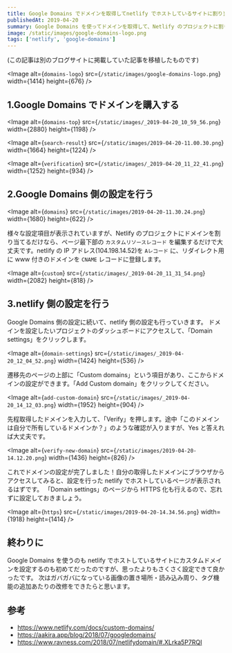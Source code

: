 ```yaml
---
title: Google Domains でドメインを取得してnetlify でホストしているサイトに割り当てる
publishedAt: 2019-04-20
summary: Google Domains を使ってドメインを取得して、Netlify のプロジェクトに割り当てるまで
image: /static/images/google-domains-logo.png
tags: ['netlify', 'google-domains']
---
```


(この記事は別のブログサイトに掲載していた記事を移植したものです)

<Image
  alt={`domains-logo`}
  src={`/static/images/google-domains-logo.png`}
  width={1414}
  height={676}
/>

## 1.Google Domains でドメインを購入する

<Image
  alt={`domains-top`}
  src={`/static/images/_2019-04-20_10_59_56.png`}
  width={2880}
  height={1198}
/>

<Image
  alt={`search-result`}
  src={`/static/images/2019-04-20-11.00.30.png`}
  width={1664}
  height={1224}
/>

<Image
  alt={`verification`}
  src={`/static/images/_2019-04-20_11_22_41.png`}
  width={1252}
  height={934}
/>

## 2.Google Domains 側の設定を行う

<Image
  alt={`domains`}
  src={`/static/images/2019-04-20-11.30.24.png`}
  width={1680}
  height={622}
/>

様々な設定項目が表示されていますが、Netlify のプロジェクトにドメインを割り当てるだけなら、ページ最下部の `カスタムリソースレコード` を編集するだけで大丈夫です。netlify の IP アドレス(104.198.14.52)を `Aレコード` に、リダイレクト用に www 付きのドメインを `CNAME` レコードに登録します。

<Image
  alt={`custom`}
  src={`/static/images/_2019-04-20_11_31_54.png`}
  width={2082}
  height={818}
/>

## 3.netlify 側の設定を行う

Google Domains 側の設定に続いて、netlify 側の設定も行っていきます。
ドメインを設定したいプロジェクトのダッシュボードにアクセスして、「Domain settings」をクリックします。

<Image
  alt={`domain-settings`}
  src={`/static/images/_2019-04-20_12_04_52.png`}
  width={1424}
  height={536}
/>

遷移先のページの上部に「Custom domains」という項目があり、ここからドメインの設定ができます。「Add Custom domain」をクリックしてください。

<Image
  alt={`add-custom-domain`}
  src={`/static/images/_2019-04-20_14_12_03.png`}
  width={1952}
  height={904}
/>

先程取得したドメインを入力して、「Verify」を押します。途中「このドメインは自分で所有しているドメインか？」のような確認が入りますが、Yes と答えれば大丈夫です。

<Image
  alt={`verify-new-domain`}
  src={`/static/images/2019-04-20-14.12.20.png`}
  width={1436}
  height={826}
/>

これでドメインの設定が完了しました！自分の取得したドメインにブラウザからアクセスしてみると、設定を行った netlify でホストしているページが表示されるはずです。
「Domain settings」のページから HTTPS 化も行えるので、忘れずに設定しておきましょう。

<Image
  alt={`https`}
  src={`/static/images/2019-04-20-14.34.56.png`}
  width={1918}
  height={1414}
/>

## 終わりに

Google Domains を使うのも netlify でホストしているサイトにカスタムドメインを設定するのも初めてだったのですが、思ったよりもさくさく設定できて良かったです。
次はガバガバになっている画像の置き場所・読み込み周り、タグ機能の追加あたりの改修をできたらと思います。

## 参考

- <https://www.netlify.com/docs/custom-domains/>
- <https://aakira.app/blog/2018/07/googledomains/>
- <https://www.ravness.com/2018/07/netlifydomain/#.XLrka5P7RQI>
